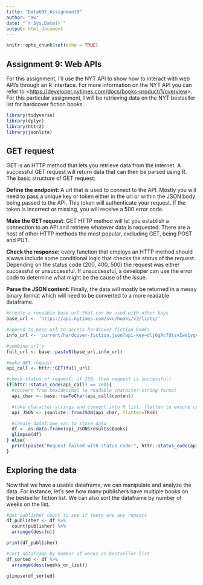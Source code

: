 ```yaml
---
title: "Data607_Assignment9"
author: "aw"
date: "`r Sys.Date()`"
output: html_document
---
```


```r
knitr::opts_chunk$set(echo = TRUE)
```

## Assignment 9: Web APIs

For this assignment, I'll use the NYT API to show how to interact with web API's through an R interface. For more information on the NYT API you can refer to \<<https://developer.nytimes.com/docs/books-product/1/overview>\>. For this particular assignment, I will be retrieving data on the NYT bestseller list for hardcover fiction books.

```r
library(tidyverse)
library(dplyr)
library(httr2)
library(jsonlite)
```

## GET request

GET is an HTTP method that lets you retrieve data from the internet. A successful GET request will return data that can then be parsed using R. The basic structure of GET request:

**Define the endpoint:** A url that is used to connect to the API. Mostly you will need to pass a unique key or token either in the url or within the JSON body being passed to the API. This token will authenticate your request. If the token is incorrect or missing, you will receive a 500 error code.

**Make the GET request**: GET HTTP method will let you establish a connection to an API and retrieve whatever data is requested. There are a host of other HTTP methods the most popular, excluding GET, being POST and PUT.

**Check the response:** every function that employs an HTTP method should always include some conditional logic that checks the status of the request. Depending on the status code (200, 400, 500) the request was either successful or unsuccessful. If unsuccessful, a developer can use the error code to determine what might be the cause of the issue.

**Parse the JSON content:** Finally, the data will mostly be returned in a messy binary format which will need to be converted to a more readable dataframe.

```r

#create a reusable base url that can be used with other keys
base_url <- 'https://api.nytimes.com/svc/books/v3/lists/'

#append to base url to access hardcover fiction books
info_url <- 'current/hardcover-fiction.json?api-key=dlj6gAcTdtsvIwV1vgv8qKiKvJYa82wB'

#combine url's
full_url <- base::paste0(base_url,info_url)

#make GET request
api_call <- httr::GET(full_url)

#check status of request. if 200, then request is successful! 
if(httr::status_code(api_call) == 200){
  #convert from hexidecimal to readable character-string format
  api_char <- base::rawToChar(api_call$content)

  #take character-strings and convert into R list, flatten to ensure column creation
  api_JSON <- jsonlite::fromJSON(api_char, flatten=TRUE)

  #create dataframe var to store data
  df <- as.data.frame(api_JSON$results$books)
  glimpse(df)
} else{
  print(paste("Request failed with status code:", httr::status_code(api_call)))
}


```

## Exploring the data

Now that we have a usable dataframe, we can manipulate and analyze the data. For instance, let's see how many publishers have multiple books on the bestseller fiction list. We can also sort the dataframe by number of weeks on the list.

```r

#get publisher count to see if there are any repeats
df_publisher <- df %>%
  count(publisher) %>%
  arrange(desc(n))

print(df_publisher)

#sort dataframe by number of weeks on bestseller list
df_sorted <- df %>%
  arrange(desc(weeks_on_list))

glimpse(df_sorted)

```
